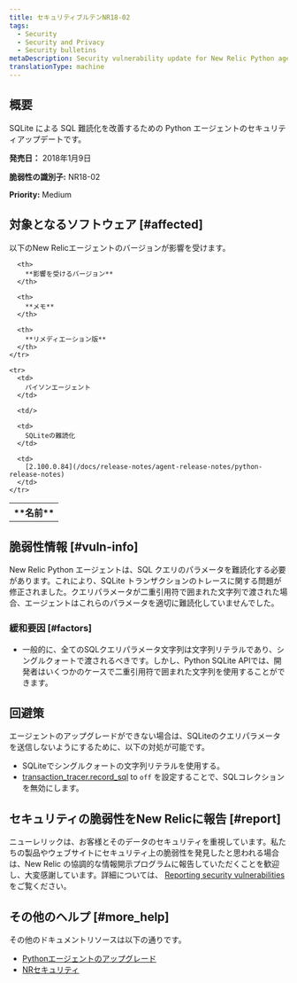 ```yaml
---
title: セキュリティブルテンNR18-02
tags:
  - Security
  - Security and Privacy
  - Security bulletins
metaDescription: Security vulnerability update for New Relic Python agent.
translationType: machine
---
```


## 概要

SQLite による SQL 難読化を改善するための Python エージェントのセキュリティアップデートです。

**発売日：** 2018年1月9日

**脆弱性の識別子:** NR18-02

**Priority:** Medium

## 対象となるソフトウェア [#affected]

以下のNew Relicエージェントのバージョンが影響を受けます。

<table>
  <tbody>
    <tr>
      <th>
        **名前**
      </th>

      <th>
        **影響を受けるバージョン**
      </th>

      <th>
        **メモ**
      </th>

      <th>
        **リメディエーション版**
      </th>
    </tr>

    <tr>
      <td>
        パイソンエージェント
      </td>

      <td/>

      <td>
        SQLiteの難読化
      </td>

      <td>
        [2.100.0.84](/docs/release-notes/agent-release-notes/python-release-notes)
      </td>
    </tr>
  </tbody>
</table>

## 脆弱性情報 [#vuln-info]

New Relic Python エージェントは、SQL クエリのパラメータを難読化する必要があります。これにより、SQLite トランザクションのトレースに関する問題が修正されました。クエリパラメータが二重引用符で囲まれた文字列で渡された場合、エージェントはこれらのパラメータを適切に難読化していませんでした。

### 緩和要因 [#factors]

* 一般的に、全てのSQLクエリパラメータ文字列は文字列リテラルであり、シングルクォートで渡されるべきです。しかし、Python SQLite APIでは、開発者はいくつかのケースで二重引用符で囲まれた文字列を使用することができます。

## 回避策

エージェントのアップグレードができない場合は、SQLiteのクエリパラメータを送信しないようにするために、以下の対処が可能です。

* SQLiteでシングルクォートの文字列リテラルを使用する。
* [transaction_tracer.record_sql](/docs/agents/python-agent/configuration/python-agent-configuration#txn-tracer-settings) to `off` を設定することで、SQLコレクションを無効にします。

## セキュリティの脆弱性をNew Relicに報告 [#report]

ニューレリックは、お客様とそのデータのセキュリティを重視しています。私たちの製品やウェブサイトにセキュリティ上の脆弱性を発見したと思われる場合は、New Relic の協調的な情報開示プログラムに報告していただくことを歓迎し、大変感謝しています。詳細については、 [Reporting security vulnerabilities](/docs/security/new-relic-security/data-privacy/reporting-security-vulnerabilities) をご覧ください。

## その他のヘルプ [#more_help]

その他のドキュメントリソースは以下の通りです。

* [Pythonエージェントのアップグレード](/docs/agents/python-agent/installation-configuration/upgrade-python-agent)
* [NRセキュリティ](https://newrelic.com/security "新しいウィンドウにリンクが開きます。")